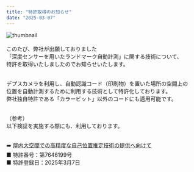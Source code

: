 ```yaml
---
title: "特許取得のお知らせ"
date: "2025-03-07"
---
```


![thumbnail](../images/News/2025/news_20250307.png)<br /><br />
このたび、弊社が出願しておりました<br />
「深度センサーを用いたランドマーク自動計測」に関する技術について、    
特許を取得いたしましたのでお知らせいたします。<br /><br />

デプスカメラを利用し、自動認識コード（印刷物）を置いた場所の空間上の<br /> 
位置を自動計測するために利用する技術として特許化しております。<br /> 
弊社独自特許である「カラービット」以外のコードにも適用可能です。<br /><br /> 


（参考）<br /> 
以下検証を実施する際にも、利用しております。<br /><br /> 


➡️ [屋内大空間での高精度な自己位置推定技術の提供へ向けて](https://bcore.biz/jacompany/research/6d)
<br /> 
■ 特許番号：第7646199号<br />
■ 特許登録日：2025年3月7日